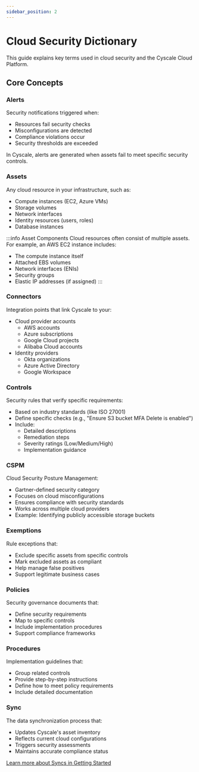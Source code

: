 ```yaml
---
sidebar_position: 2
---
```


# Cloud Security Dictionary

This guide explains key terms used in cloud security and the Cyscale Cloud Platform.

## Core Concepts

### Alerts
Security notifications triggered when:
- Resources fail security checks
- Misconfigurations are detected
- Compliance violations occur
- Security thresholds are exceeded

In Cyscale, alerts are generated when assets fail to meet specific security controls.

### Assets
Any cloud resource in your infrastructure, such as:
- Compute instances (EC2, Azure VMs)
- Storage volumes
- Network interfaces
- Identity resources (users, roles)
- Database instances

:::info Asset Components
Cloud resources often consist of multiple assets. For example, an AWS EC2 instance includes:
- The compute instance itself
- Attached EBS volumes
- Network interfaces (ENIs)
- Security groups
- Elastic IP addresses (if assigned)
:::

### Connectors
Integration points that link Cyscale to your:
- Cloud provider accounts
  - AWS accounts
  - Azure subscriptions
  - Google Cloud projects
  - Alibaba Cloud accounts
- Identity providers
  - Okta organizations
  - Azure Active Directory
  - Google Workspace

### Controls
Security rules that verify specific requirements:
- Based on industry standards (like ISO 27001)
- Define specific checks (e.g., "Ensure S3 bucket MFA Delete is enabled")
- Include:
  - Detailed descriptions
  - Remediation steps
  - Severity ratings (Low/Medium/High)
  - Implementation guidance

### CSPM
Cloud Security Posture Management:
- Gartner-defined security category
- Focuses on cloud misconfigurations
- Ensures compliance with security standards
- Works across multiple cloud providers
- Example: Identifying publicly accessible storage buckets

### Exemptions
Rule exceptions that:
- Exclude specific assets from specific controls
- Mark excluded assets as compliant
- Help manage false positives
- Support legitimate business cases

### Policies
Security governance documents that:
- Define security requirements
- Map to specific controls
- Include implementation procedures
- Support compliance frameworks

### Procedures
Implementation guidelines that:
- Group related controls
- Provide step-by-step instructions
- Define how to meet policy requirements
- Include detailed documentation

### Sync
The data synchronization process that:
- Updates Cyscale's asset inventory
- Reflects current cloud configurations
- Triggers security assessments
- Maintains accurate compliance status

[Learn more about Syncs in Getting Started](../getting-started.mdx#syncassessment)
